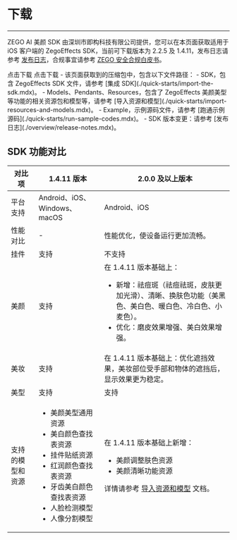 # 下载

- - -

ZEGO AI 美颜 SDK 由深圳市即构科技有限公司提供，您可以在本页面获取适用于 iOS 客户端的 ZegoEffects SDK，当前可下载版本为 2.2.5 及 1.4.11，发布日志请参考 [发布日志](./overview/release-notes.mdx)，合规事宜请参考 [ZEGO 安全合规白皮书](https://doc-zh.zego.im/policies-and-agreements/zego-security-and-compliance-white-paper)。

<CardGroup cols={2}>
<Card title="ZegoEffects SDK v2.2.5" href="https://artifact-sdk.zego.im/effects/sdk/ZegoEffects-release-ios-shared-objc-2.2.5.1622.zip">
点击下载
</Card>
<Card title="ZegoEffects SDK v1.4.11"  href="https://artifact-sdk.zego.im/AIEffect/ZegoEffects/sdk/ios/ZegoEffects-release-ios-shared-objc.zip">
点击下载
</Card>
</CardGroup>


<Note title="说明">
- 该页面获取到的压缩包中，包含以下文件路径：
    - SDK，包含 ZegoEffects SDK 文件，请参考 [集成 SDK](./quick-starts/import-the-sdk.mdx)。
    - Models、Pendants、Resources，包含了 ZegoEffects 美颜美型等功能的相关资源包和模型等，请参考 [导入资源和模型](./quick-starts/import-resources-and-models.mdx)。
    - Example，示例源码文件，请参考 [跑通示例源码](./quick-starts/run-sample-codes.mdx)。
- SDK 版本变更：请参考 [发布日志](./overview/release-notes.mdx)。
</Note>

## SDK 功能对比

| 对比项 | 1.4.11 版本 | 2.0.0 及以上版本 |
| --- | --- | --- |
| 平台支持 | Android、iOS、Windows、macOS | Android、iOS |
| 性能对比 | - | 性能优化，使设备运行更加流畅。 |
| 挂件 | 支持 | 不支持 |
| 美颜 | 支持 | 在 1.4.11 版本基础上：<ul><li>新增：祛痘斑（祛痘祛斑，皮肤更加光滑）、清晰、换肤色功能（美黑色、美白色、暖白色、冷白色、小麦色）。</li><li>优化：磨皮效果增强、美白效果增强。</li></ul> |
| 美妆 | 支持 | 在 1.4.11 版本基础上：优化遮挡效果，美妆部位受手部和物体的遮挡后，显示效果更为稳定。 |
| 美型 | 支持 | 支持 |
| 支持的模型和资源 | <ul><li>美颜美型通用资源</li><li>美白颜色查找表资源</li><li>挂件贴纸资源</li><li>红润颜色查找表资源</li><li>牙齿美白颜色查找表资源</li><li>人脸检测模型</li><li>人像分割模型</li></ul> | 在 1.4.11 版本基础上新增：<ul><li>美颜调整肤色资源</li><li>美颜清晰功能资源</li></ul>详情请参考 [导入资源和模型](./quick-starts/import-resources-and-models.mdx) 文档。 |
